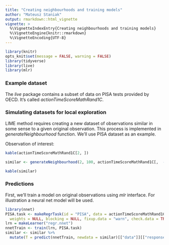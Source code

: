 ```yaml
---
title: "Creating neighbourhoods and training models"
author: "Mateusz Staniak"
output: rmarkdown::html_vignette
vignette: >
  %\VignetteIndexEntry{Creating neighbourhoods and training models}
  %\VignetteEngine{knitr::rmarkdown}
  %\VignetteEncoding{UTF-8}
---
```


```r
library(knitr)
opts_knit$set(message = FALSE, warning = FALSE)
library(tidyverse)
library(live)
library(mlr)
```

### Example dataset

The _live_ package contains a subset of data on PISA tests provided by OECD.
It's called _actionTimeScoreMathRand1C_.

### Simulating datasets for local exploration

LIME method requires creating a new dataset of observations similar in some sense to a given original observation.
This process is implemented in _generateNeighbourhood_ function.
We'll use PISA dataset as an example.

Observation of interest:

```r
kable(actionTimeScoreMathRand1C[2, ])
```

```r
similar <- generateNeighbourhood(2, 100, actionTimeScoreMathRand1C[,  -1])
```

```r
kable(similar)
```

### Predictions

First, we'll train a model on original observations using _mlr_ interface.
For illustration a neural net model will be used.

```r
library(nnet)
PISA.task <- makeRegrTask(id = "PISA", data = actionTimeScoreMathRand1C, target = "T", 
  weights = NULL, blocking = NULL, fixup.data = "warn", check.data = TRUE)
lrn = makeLearner("regr.nnet")
nnetTrain <- train(lrn, PISA.task)
similar <- similar %>%
  mutate(T = predict(nnetTrain, newdata = similar)[["data"]][["response"]])
```

```r

```
